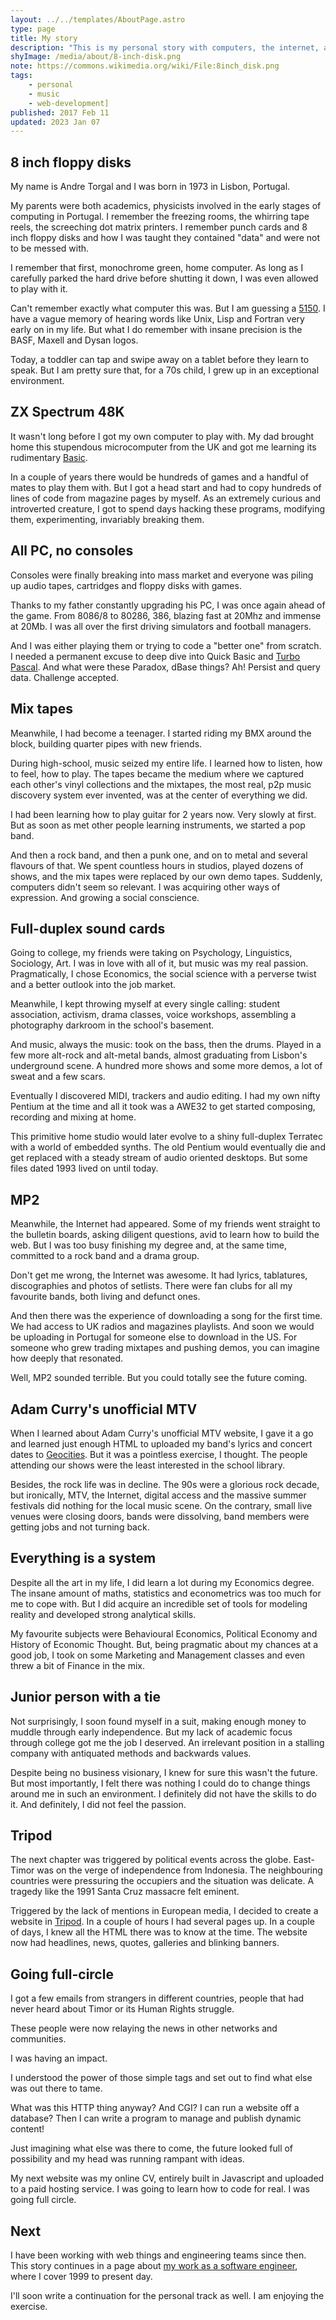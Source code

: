 ```yaml
---
layout: ../../templates/AboutPage.astro
type: page
title: My story
description: "This is my personal story with computers, the internet, and the web. I don't expect you to read this. It's mostly a writing exercise, a reflection about how I arrived here, and I hope it helps me better understand where I am going. So if you do read it, drop me a line, I'd love to hear what you make of it. ;-)"
shyImage: /media/about/8-inch-disk.png
note: https://commons.wikimedia.org/wiki/File:8inch_disk.png
tags:
    - personal
    - music
    - web-development]
published: 2017 Feb 11
updated: 2023 Jan 07
---
```



## 8 inch floppy disks

My name is Andre Torgal and I was born in 1973 in Lisbon, Portugal.

My parents were both academics, physicists involved in the early stages of computing in Portugal. I remember the freezing rooms, the whirring tape reels, the screeching dot matrix printers. I remember punch cards and 8 inch floppy disks and how I was taught they contained "data" and were not to be messed with.

<Year y={1981} />

I remember that first, monochrome green, home computer. As long as I carefully parked the hard drive before shutting it down, I was even allowed to play with it.

Can't remember exactly what computer this was. But I am guessing a [5150](https://en.wikipedia.org/wiki/IBM_Personal_Computer). I have a vague memory of hearing words like Unix, Lisp and Fortran very early on in my life. But what I do remember with insane precision is the BASF, Maxell and Dysan logos.

Today, a toddler can tap and swipe away on a tablet before they learn to speak. But I am pretty sure that, for a 70s child, I grew up in an exceptional environment.

<Year y={1982} />

## ZX Spectrum 48K

It wasn't long before I got my own computer to play with. My dad brought home this stupendous microcomputer from the UK and got me learning its rudimentary [Basic](http://www.worldofspectrum.org/ZXBasicManual/).

In a couple of years there would be hundreds of games and a handful of mates to play them with. But I got a head start and had to copy hundreds of lines of code from magazine pages by myself. As an extremely curious and introverted creature, I got to spend days hacking these programs, modifying them, experimenting, invariably breaking them.

## All PC, no consoles

Consoles were finally breaking into mass market and everyone was piling up audio tapes, cartridges and floppy disks with games.

<Year y={1985} />

Thanks to my father constantly upgrading his PC, I was once again ahead of the game. From 8086/8 to 80286, 386, blazing fast at 20Mhz and immense at 20Mb. I was all over the first driving simulators and football managers.

And I was either playing them or trying to code a "better one" from scratch. I needed a permanent excuse to deep dive into Quick Basic and [Turbo Pascal](https://en.wikipedia.org/wiki/Turbo_Pascal). And what were these Paradox, dBase things? Ah! Persist and query data. Challenge accepted.

## Mix tapes

Meanwhile, I had become a teenager. I started riding my BMX around the block, building quarter pipes with new friends.

During high-school, music seized my entire life. I learned how to listen, how to feel, how to play. The tapes became the medium where we captured each other's vinyl collections and the mixtapes, the most real, p2p music discovery system ever invented, was at the center of everything we did.

<Year y={1988} />

I had been learning how to play guitar for 2 years now. Very slowly at first. But as soon as met other people learning instruments, we started a pop band.

And then a rock band, and then a punk one, and on to metal and several flavours of that. We spent countless hours in studios, played dozens of shows, and the mix tapes were replaced by our own demo tapes. Suddenly, computers didn't seem so relevant. I was acquiring other ways of expression. And growing a social conscience.

<Year y={1991} />

## Full-duplex sound cards

Going to college, my friends were taking on Psychology, Linguistics, Sociology, Art. I was in love with all of it, but music was my real passion. Pragmatically, I chose Economics, the social science with a perverse twist and a better outlook into the job market.

Meanwhile, I kept throwing myself at every single calling: student association, activism, drama classes, voice workshops, assembling a photography darkroom in the school's basement.

And music, always the music: took on the bass, then the drums. Played in a few more alt-rock and alt-metal bands, almost graduating from Lisbon's underground scene. A hundred more shows and some more demos, a lot of sweat and a few scars.

<Year y={1993} />

Eventually I discovered MIDI, trackers and audio editing. I had my own nifty Pentium at the time and all it took was a AWE32 to get started composing, recording and mixing at home.

This primitive home studio would later evolve to a shiny full-duplex Terratec with a world of embedded synths. The old Pentium would eventually die and get replaced with a steady stream of audio oriented desktops. But some files dated 1993 lived on until today.

## MP2

Meanwhile, the Internet had appeared. Some of my friends went straight to the bulletin boards, asking diligent questions, avid to learn how to build the web. But I was too busy finishing my degree and, at the same time, committed to a rock band and a drama group.

<Year y={1994} />

Don't get me wrong, the Internet was awesome. It had lyrics, tablatures, discographies and photos of setlists. There were fan clubs for all my favourite bands, both living and defunct ones.

And then there was the experience of downloading a song for the first time. We had access to UK radios and magazines playlists. And soon we would be uploading in Portugal for someone else to download in the US. For someone who grew trading mixtapes and pushing demos, you can imagine how deeply that resonated.

Well, MP2 sounded terrible. But you could totally see the future coming.

## Adam Curry's unofficial MTV

When I learned about Adam Curry's unofficial MTV website, I gave it a go and learned just enough HTML to uploaded my band's lyrics and concert dates to [Geocities](https://geocities). But it was a pointless exercise, I thought. The people attending our shows were the least interested in the school library.

<Year y={1995} />

Besides, the rock life was in decline. The 90s were a glorious rock decade, but ironically, MTV, the Internet, digital access and the massive summer festivals did nothing for the local music scene. On the contrary, small live venues were closing doors, bands were dissolving, band members were getting jobs and not turning back.

<Year y={1996} />

## Everything is a system

Despite all the art in my life, I did learn a lot during my Economics degree. The insane amount of maths, statistics and econometrics was too much for me to cope with. But I did acquire an incredible set of tools for modeling reality and developed strong analytical skills.

My favourite subjects were Behavioural Economics, Political Economy and History of Economic Thought. But, being pragmatic about my chances at a good job, I took on some Marketing and Management classes and even threw a bit of Finance in the mix.

<Year y={1997} />

## Junior person with a tie

Not surprisingly, I soon found myself in a suit, making enough money to muddle through early independence. But my lack of academic focus through college got me the job I deserved. An irrelevant position in a stalling company with antiquated methods and backwards values.

Despite being no business visionary, I knew for sure this wasn't the future. But most importantly, I felt there was nothing I could do to change things around me in such an environment. I definitely did not have the skills to do it. And definitely, I did not feel the passion.

<Year y={1998} />

## Tripod

The next chapter was triggered by political events across the globe. East-Timor was on the verge of independence from Indonesia. The neighbouring countries were pressuring the occupiers and the situation was delicate. A tragedy like the 1991 Santa Cruz massacre felt eminent.

Triggered by the lack of mentions in European media, I decided to create a website in [Tripod](https://tripod). In a couple of hours I had several pages up. In a couple of days, I knew all the HTML there was to know at the time. The website now had headlines, news, quotes, galleries and blinking banners.

## Going full-circle

I got a few emails from strangers in different countries, people that had never heard about Timor or its Human Rights struggle.

These people were now relaying the news in other networks and communities.

I was having an impact.

<Year y={1999} />

I understood the power of those simple tags and set out to find what else was out there to tame.

What was this HTTP thing anyway? And CGI? I can run a website off a database? Then I can write a program to manage and publish dynamic content!

Just imagining what else was there to come, the future looked full of possibility and my head was running rampant with ideas.

My next website was my online CV, entirely built in Javascript and uploaded to a paid hosting service. I was going to learn how to code for real. I was going full circle.

## Next

I have been working with web things and engineering teams since then. This story continues in a page about [my work as a software engineer](/about/work), where I cover 1999 to present day.

I'll soon write a continuation for the personal track as well. I am enjoying the exercise.

